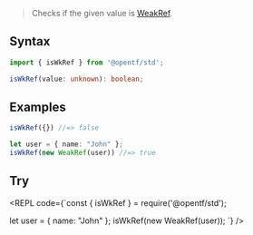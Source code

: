 
> Checks if the given value is [WeakRef](https://developer.mozilla.org/en-US/docs/Web/JavaScript/Reference/Global_Objects/WeakRef).

## Syntax

```ts
import { isWkRef } from '@opentf/std';

isWkRef(value: unknown): boolean;
```

## Examples

```ts
isWkRef({}) //=> false

let user = { name: "John" };
isWkRef(new WeakRef(user)) //=> true
```

## Try

<REPL code={`const { isWkRef } = require('@opentf/std');

let user = { name: "John" };
isWkRef(new WeakRef(user));
`} />